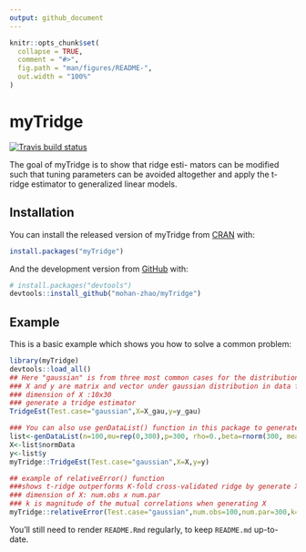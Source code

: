 ```yaml
---
output: github_document
---
```


```r
knitr::opts_chunk$set(
  collapse = TRUE,
  comment = "#>",
  fig.path = "man/figures/README-",
  out.width = "100%"
)

```

# myTridge

<!-- badges: start -->
[![Travis build status](https://travis-ci.com/mohan-zhao/myTridge.svg?branch=master)](https://travis-ci.com/mohan-zhao/myTridge)
<!-- badges: end -->

The goal of myTridge is to show that ridge esti-
mators can be modified such that tuning parameters can be avoided altogether and apply the t-ridge estimator to generalized linear models.

## Installation

You can install the released version of myTridge from [CRAN](https://CRAN.R-project.org) with:

``` r
install.packages("myTridge")
```

And the development version from [GitHub](https://github.com/) with:

``` r
# install.packages("devtools")
devtools::install_github("mohan-zhao/myTridge")
```
## Example

This is a basic example which shows you how to solve a common problem:

```r
library(myTridge)
devtools::load_all()
## Here "gaussian" is from three most common cases for the distribution F: Gaussian,Poisson, and Binomial.
### X and y are matrix and vector under gaussian distribution in data folder
### dimension of X :10x30
### generate a tridge estimator
TridgeEst(Test.case="gaussian",X=X_gau,y=y_gau)
```

```r

### You can also use genDataList() function in this package to generate a high dimensional matrix X and y randomly then generate a tridge estimator
list<-genDataList(n=100,mu=rep(0,300),p=300, rho=0.,beta=rnorm(300, mean = 0, sd = 1),SNR=10,Test_case="gaussian")
X<-list$normData
y<-list$y
myTridge::TridgeEst(Test.case="gaussian",X=X,y=y)
```


```r
## example of relativeError() function
###shows t-ridge outperforms K-fold cross-validated ridge by generate X and y for num.runs times randomly
### dimension of X: num.obs x num.par
### k is magnitude of the mutual correlations when generating X
myTridge::relativeError(Test.case="gaussian",num.obs=100,num.par=300,k=0.,num.runs=5)
```

You'll still need to render `README.Rmd` regularly, to keep `README.md` up-to-date.
